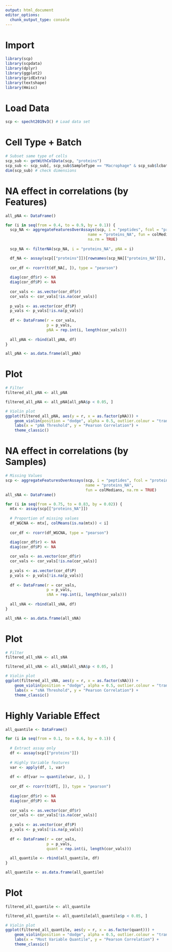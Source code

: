 ```yaml
---
output: html_document
editor_options: 
  chunk_output_type: console
---
```


# Import

```r
library(scp)
library(scpdata)
library(dplyr)
library(ggplot2)
library(gridExtra)
library(textshape)
library(Hmisc)
```

# Load Data

```r
scp <- specht2019v3() # Load data set
```

# Cell Type + Batch

```r
# Subset same type of cells
scp_sub <- getWithColData(scp, "proteins")
scp_sub <- scp_sub[, scp_sub$SampleType == "Macrophage" & scp_sub$lcbatch == "LCB7"]
dim(scp_sub) # check dimensions
```

# NA effect in correlations (by Features)

```r
all_pNA <- DataFrame()

for (i in seq(from = 0.4, to = 0.9, by = 0.1)) {
  scp_NA <- aggregateFeaturesOverAssays(scp, i = "peptides", fcol = "protein", 
                                    name = "proteins_NA", fun = colMedians,
                                    na.rm = TRUE)
  
  scp_NA <- filterNA(scp_NA, i = "proteins_NA", pNA = i)

  df_NA <- assay(scp[["proteins"]])[rownames(scp_NA[["proteins_NA"]]), ]
  
  cor_df <- rcorr(t(df_NA[, ]), type = "pearson")
  
  diag(cor_df$r) <- NA
  diag(cor_df$P) <- NA
  
  cor_vals <- as.vector(cor_df$r)
  cor_vals <- cor_vals[!is.na(cor_vals)]
  
  p_vals <- as.vector(cor_df$P)
  p_vals <- p_vals[!is.na(p_vals)]
  
  df <- DataFrame(r = cor_vals,
                  p = p_vals,
                  pNA = rep.int(i, length(cor_vals)))
  
  all_pNA <- rbind(all_pNA, df)
}

all_pNA <- as.data.frame(all_pNA)
```

# Plot

```r
# Filter
filtered_all_pNA <- all_pNA

filtered_all_pNA <- all_pNA[all_pNA$p < 0.05, ]

# Violin plot
ggplot(filtered_all_pNA, aes(y = r, x = as.factor(pNA))) +
    geom_violin(position = "dodge", alpha = 0.5, outlier.colour = "transparent") +
    labs(x = "pNA Threshold", y = "Pearson Correlation") +
    theme_classic()
```

# NA effect in correlations (by Samples)

```r
# Missing Values
scp <- aggregateFeaturesOverAssays(scp, i = "peptides", fcol = "protein", 
                                   name = "proteins_NA", 
                                   fun = colMedians, na.rm = TRUE)
all_sNA <- DataFrame()

for (i in seq(from = 0.75, to = 0.83, by = 0.02)) {
  mtx <- assay(scp[["proteins_NA"]])
  
  # Proportion of missing values
  df_WGCNA <- mtx[, colMeans(is.na(mtx)) < i]
  
  cor_df <- rcorr(df_WGCNA, type = "pearson")

  diag(cor_df$r) <- NA
  diag(cor_df$P) <- NA
  
  cor_vals <- as.vector(cor_df$r)
  cor_vals <- cor_vals[!is.na(cor_vals)]
  
  p_vals <- as.vector(cor_df$P)
  p_vals <- p_vals[!is.na(p_vals)]
  
  df <- DataFrame(r = cor_vals,
                  p = p_vals,
                  sNA = rep.int(i, length(cor_vals)))
  
  all_sNA <- rbind(all_sNA, df)
}

all_sNA <- as.data.frame(all_sNA)
```

# Plot

```r
# Filter
filtered_all_sNA <- all_sNA

filtered_all_sNA <- all_sNA[all_sNA$p < 0.05, ]

# Violin plot
ggplot(filtered_all_sNA, aes(y = r, x = as.factor(sNA))) +
    geom_violin(position = "dodge", alpha = 0.5, outlier.colour = "transparent") +
    labs(x = "sNA Threshold", y = "Pearson Correlation") +
    theme_classic()
```

# Highly Variable Effect

```r
all_quantile <- DataFrame()

for (i in seq(from = 0.1, to = 0.6, by = 0.1)) {
  
  # Extract assay only
  df <- assay(scp[["proteins"]])
  
  # Highly Variable features
  var <- apply(df, 1, var)
  
  df <- df[var >= quantile(var, i), ]
  
  cor_df <- rcorr(t(df[, ]), type = "pearson")
  
  diag(cor_df$r) <- NA
  diag(cor_df$P) <- NA
  
  cor_vals <- as.vector(cor_df$r)
  cor_vals <- cor_vals[!is.na(cor_vals)]
  
  p_vals <- as.vector(cor_df$P)
  p_vals <- p_vals[!is.na(p_vals)]
  
  df <- DataFrame(r = cor_vals,
                  p = p_vals,
                  quant = rep.int(i, length(cor_vals)))
  
  all_quantile <- rbind(all_quantile, df)
}

all_quantile <- as.data.frame(all_quantile)
```

# Plot

```r
filtered_all_quantile <- all_quantile

filtered_all_quantile <- all_quantile[all_quantile$p < 0.05, ]

# Violin plot
ggplot(filtered_all_quantile, aes(y = r, x = as.factor(quant))) +
    geom_violin(position = "dodge", alpha = 0.5, outlier.colour = "transparent") +
    labs(x = "Most Variable Quantile", y = "Pearson Correlation") +
    theme_classic()
```